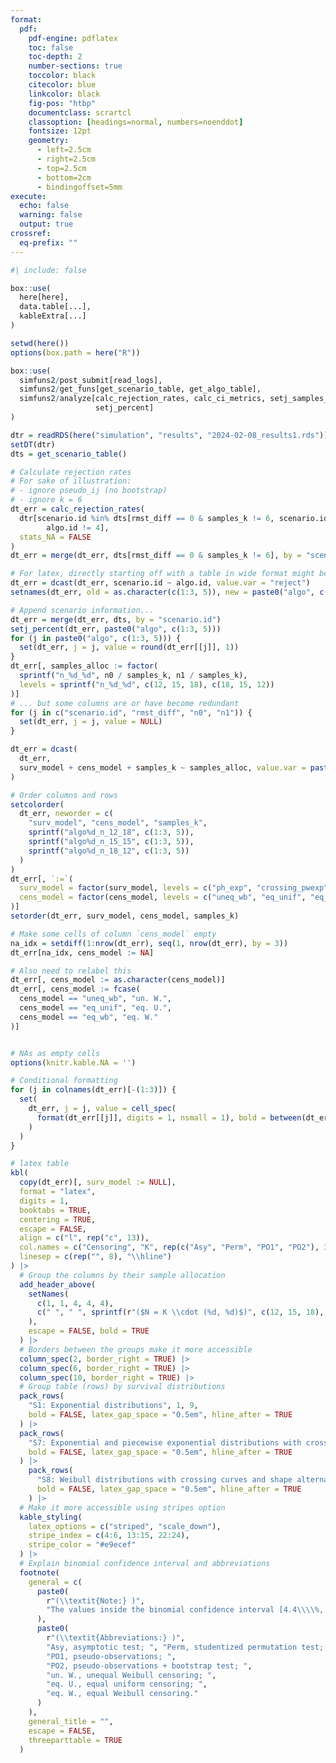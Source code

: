 ```yaml
---
format:
  pdf:
    pdf-engine: pdflatex
    toc: false
    toc-depth: 2
    number-sections: true
    toccolor: black
    citecolor: blue
    linkcolor: black
    fig-pos: "htbp"
    documentclass: scrartcl
    classoption: [headings=normal, numbers=noenddot]
    fontsize: 12pt
    geometry:
      - left=2.5cm
      - right=2.5cm
      - top=2.5cm
      - bottom=2cm
      - bindingoffset=5mm
execute: 
  echo: false
  warning: false
  output: true
crossref: 
  eq-prefix: ""
---
```


```r
#| include: false

box::use(
  here[here],
  data.table[...],
  kableExtra[...]
)

setwd(here())
options(box.path = here("R"))

box::use(
  simfuns2/post_submit[read_logs],
  simfuns2/get_funs[get_scenario_table, get_algo_table],
  simfuns2/analyze[calc_rejection_rates, calc_ci_metrics, setj_samples_alloc,
                   setj_percent]
)

dtr = readRDS(here("simulation", "results", "2024-02-08_results1.rds"))
setDT(dtr)
dts = get_scenario_table()
```

```r
# Calculate rejection rates
# For sake of illustration:
# - ignore pseudo_ij (no bootstrap)
# - ignore k = 6
dt_err = calc_rejection_rates(
  dtr[scenario.id %in% dts[rmst_diff == 0 & samples_k != 6, scenario.id] &
        algo.id != 4],
  stats_NA = FALSE
)
dt_err = merge(dt_err, dts[rmst_diff == 0 & samples_k != 6], by = "scenario.id")

# For latex, directly starting off with a table in wide format might be easier
dt_err = dcast(dt_err, scenario.id ~ algo.id, value.var = "reject")
setnames(dt_err, old = as.character(c(1:3, 5)), new = paste0("algo", c(1:3, 5)))

# Append scenario information...
dt_err = merge(dt_err, dts, by = "scenario.id")
setj_percent(dt_err, paste0("algo", c(1:3, 5)))
for (j in paste0("algo", c(1:3, 5))) {
  set(dt_err, j = j, value = round(dt_err[[j]], 1))
}
dt_err[, samples_alloc := factor(
  sprintf("n_%d_%d", n0 / samples_k, n1 / samples_k),
  levels = sprintf("n_%d_%d", c(12, 15, 18), c(18, 15, 12))
)]
# ... but some columns are or have become redundant
for (j in c("scenario.id", "rmst_diff", "n0", "n1")) {
  set(dt_err, j = j, value = NULL)
}

dt_err = dcast(
  dt_err,
  surv_model + cens_model + samples_k ~ samples_alloc, value.var = paste0("algo", c(1:3, 5))
)

# Order columns and rows
setcolorder(
  dt_err, neworder = c(
    "surv_model", "cens_model", "samples_k",
    sprintf("algo%d_n_12_18", c(1:3, 5)),
    sprintf("algo%d_n_15_15", c(1:3, 5)),
    sprintf("algo%d_n_18_12", c(1:3, 5))
  )
)
dt_err[, `:=`(
  surv_model = factor(surv_model, levels = c("ph_exp", "crossing_pwexp", "crossing_wb")),
  cens_model = factor(cens_model, levels = c("uneq_wb", "eq_unif", "eq_wb"))
)]
setorder(dt_err, surv_model, cens_model, samples_k)

# Make some cells of column `cens_model` empty
na_idx = setdiff(1:nrow(dt_err), seq(1, nrow(dt_err), by = 3))
dt_err[na_idx, cens_model := NA]

# Also need to relabel this
dt_err[, cens_model := as.character(cens_model)]
dt_err[, cens_model := fcase(
  cens_model == "uneq_wb", "un. W.",
  cens_model == "eq_unif", "eq. U.",
  cens_model == "eq_wb", "eq. W."
)]


# NAs as empty cells
options(knitr.kable.NA = '')

# Conditional formatting
for (j in colnames(dt_err)[-(1:3)]) {
  set(
    dt_err, j = j, value = cell_spec(
      format(dt_err[[j]], digits = 1, nsmall = 1), bold = between(dt_err[[j]], 4.4, 5.6)
    )
  )
}

# latex table
kbl(
  copy(dt_err)[, surv_model := NULL],
  format = "latex",
  digits = 1,
  booktabs = TRUE,
  centering = TRUE,
  escape = FALSE,
  align = c("l", rep("c", 13)),
  col.names = c("Censoring", "K", rep(c("Asy", "Perm", "PO1", "PO2"), 3)),
  linesep = c(rep("", 8), "\\hline")
) |>
  # Group the columns by their sample allocation
  add_header_above(
    setNames(
      c(1, 1, 4, 4, 4),
      c(" ", " ", sprintf(r"($N = K \\cdot (%d, %d)$)", c(12, 15, 18), c(18, 15, 12)))
    ),
    escape = FALSE, bold = TRUE
  ) |>
  # Borders between the groups make it more accessible
  column_spec(2, border_right = TRUE) |>
  column_spec(6, border_right = TRUE) |>
  column_spec(10, border_right = TRUE) |>
  # Group table (rows) by survival distributions
  pack_rows(
    "S1: Exponential distributions", 1, 9,
    bold = FALSE, latex_gap_space = "0.5em", hline_after = TRUE
  ) |>
  pack_rows(
    "S7: Exponential and piecewise exponential distributions with crossing curves", 10, 18,
    bold = FALSE, latex_gap_space = "0.5em", hline_after = TRUE
  ) |>
    pack_rows(
      "S8: Weibull distributions with crossing curves and shape alternatives", 19, 27,
      bold = FALSE, latex_gap_space = "0.5em", hline_after = TRUE
    ) |>
  # Make it more accessible using stripes option
  kable_styling(
    latex_options = c("striped", "scale_down"),
    stripe_index = c(4:6, 13:15, 22:24),
    stripe_color = "#e9ecef"
  ) |>
  # Explain binomial confidence interval and abbreviations
  footnote(
    general = c(
      paste0(
        r"(\\textit{Note:} )",
        "The values inside the binomial confidence interval [4.4\\\\%, 5.6\\\\%] are printed bold."
      ),
      paste0(
        r"(\\textit{Abbreviations:} )",
        "Asy, asymptotic test; ", "Perm, studentized permutation test; ",
        "PO1, pseudo-observations; ",
        "PO2, pseudo-observations + bootstrap test; ",
        "un. W., unequal Weibull censoring; ",
        "eq. U., equal uniform censoring; ",
        "eq. W., equal Weibull censoring."
      )
    ),
    general_title = "",
    escape = FALSE,
    threeparttable = TRUE
  )
```


